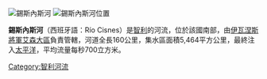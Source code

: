 {{Unreferenced|time=2013-03-25T13:34:47+00:00 }}
[[File:Yet_Another_Lovely_View_from_the_Carretera_Austral_(3184615307).jpg|錫斯內斯河]]
[[Image:Aysen_RioCisnes_RioPalena.jpg|錫斯內斯河位置]]

'''錫斯內斯河'''（西班牙語：Río Cisnes）是[[智利|智利]]的河流，位於該國南部，由[[伊瓦涅斯將軍艾森大區|伊瓦涅斯將軍艾森大區]]負責管轄，河道全長160公里，集水區面積5,464平方公里，最終注入[[太平洋|太平洋]]，平均流量每秒700立方米。

{{coord|44.747709|S|72.70546|W|source:dewiki_region:CL_scale:250_type:waterbody|format=dms|display=title}}

{{Chile-geo-stub}}
[[Category:智利河流|Category:智利河流]]